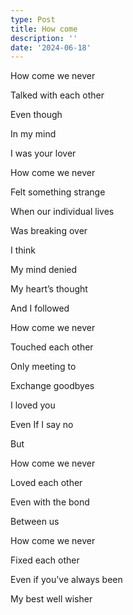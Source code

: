 ```yaml
---
type: Post
title: How come
description: ''
date: '2024-06-18'
---
```

How come we never 


Talked with each other 


Even though 


In my mind 


I was your lover 


How come we never 


Felt something strange 


When our individual lives 


Was breaking over 


I think 


My mind denied 


My heart’s thought 


And I followed 


How come we never 


Touched each other 


Only meeting to


Exchange goodbyes 


I loved you 


Even If I say no 


But 


How come we never 


Loved each other 


Even with the bond 


Between us 


How come we never 


Fixed each other 


Even if you've always been


My best well wisher
